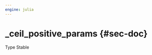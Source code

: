 ```yaml
---
engine: julia
---
```


# _ceil_positive_params {#sec-doc}
    

::: {.callout-note appearance="simple" title="docblock" collapse=false}    

Type Stable
 


:::
    

